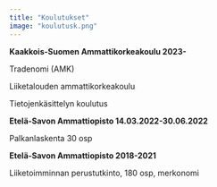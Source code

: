 ```yaml
---
title: "Koulutukset"
image: "koulutusk.png"
---
```


**Kaakkois-Suomen Ammattikorkeakoulu 2023-**

Tradenomi (AMK)

Liiketalouden ammattikorkeakoulu

Tietojenkäsittelyn koulutus

**Etelä-Savon Ammattiopisto 14.03.2022-30.06.2022**

Palkanlaskenta 30 osp

**Etelä-Savon Ammattiopisto 2018-2021**

Liiketoimminnan perustutkinto, 180 osp, merkonomi